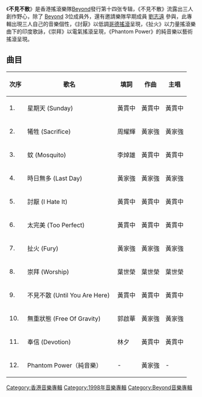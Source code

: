 {{unreferenced|time=2009-07-20T16:43:43+00:00}}
{{Album infobox | <!-- See Wikipedia:WikiProject_Albums -->
|  Name        = 不見不散
|  Type        = [[專輯|專輯]]
|  Artist      = [[Beyond|Beyond]]
|  Cover       = cdcover29.jpg
|  Background  = 
|  Released    = {{Start date and age|1998|12}}
|  Recorded    = 
|  Genre       = [[流行搖滾|流行搖滾]]、[[藝術搖滾|藝術搖滾]]
|  Label       = [[滾石唱片_(香港)|滾石唱片]]
|  Last album  = [[驚喜_(專輯)|驚喜]]<br/>（1997年12月）
|  This album  = '''不見不散'''<br/>（1998年12月）
|  Next album  = [[Good_Time_(Beyond專輯)|Good Time]]<br/>（1999年11月）
}}

《'''不見不散'''》是香港搖滾樂隊[[Beyond|Beyond]]發行第十四张专辑，《不見不散》流露出三人創作野心，除了 [[Beyond|Beyond]] 3位成員外，還有邀請樂隊早期成員 [[劉志遠_(香港音樂人)|劉志遠]] 參與，此專輯出現三人自己的音樂個性，《討厭》以低調[[哥德搖滾|哥德搖滾]]呈現，《扯火》以力量搖滾樂曲下的印度歌詠，《崇拜》以電氣搖滾呈現，《Phantom Power》的純音樂以藝術搖滾呈現。

== 曲目 ==

{| class="wikitable"
|-
!次序
!歌名
!填詞
!作曲
!主唱
|-
| 1. || 星期天 (Sunday) || 黃貫中 || 黃貫中 || 黃貫中
|-
| 2. || 犧牲 (Sacrifice) || 周耀輝 || 黃家強 || 黃家強
|-
| 3. || 蚊 (Mosquito) || 李焯雄 || 黃貫中 || 黃貫中
|-
| 4. || 時日無多 (Last Day) || 黃家強 || 黃家強 || 黃家強
|-
| 5. || 討厭 (I Hate It) || 黃貫中 || 黃貫中 || 黃貫中
|-
| 6. || 太完美 (Too Perfect) || 黃貫中 || 黃貫中 || 黃貫中
|-
| 7. || 扯火 (Fury) || 黃家強 || 黃家強 || 黃家強
|-
| 8. || 崇拜 (Worship) || 葉世榮 || 葉世榮 || 葉世榮
|-
| 9. || 不見不散 (Until You Are Here) || 黃貫中 || 黃貫中 || 黃貫中
|-
| 10. || 無重狀態 (Free Of Gravity) || 郭啟華 || 黃家強 || 黃家強
|-
| 11. || 奉信 (Devotion) || 林夕 || 黃貫中 || 黃貫中
|-
| 12. || Phantom Power（純音樂）|| - || 黃家強 || -                                                                                                                                                        
|}


{{album-stub}}
{{Beyond}}
[[Category:香港音樂專輯|Category:香港音樂專輯]]
[[Category:1998年音樂專輯|Category:1998年音樂專輯]]
[[Category:Beyond音樂專輯|Category:Beyond音樂專輯]]